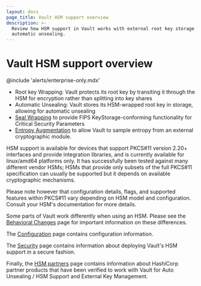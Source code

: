 ```yaml
---
layout: docs
page_title: Vault HSM support overview
description: >-
  Review how HSM support in Vault works with external root key storage and
  automatic unsealing.
---
```


# Vault HSM support overview

@include 'alerts/enterprise-only.mdx'

- Root key Wrapping: Vault protects its root key by transiting it through
  the HSM for encryption rather than splitting into key shares
- Automatic Unsealing: Vault stores its HSM-wrapped root key in storage,
  allowing for automatic unsealing
- [Seal Wrapping](/vault/docs/enterprise/sealwrap) to provide FIPS
  KeyStorage-conforming functionality for Critical Security Parameters
- [Entropy Augmentation](/vault/docs/enterprise/entropy-augmentation) to
  allow Vault to sample entropy from an external cryptographic module.

HSM support is available for devices that support PKCS#11 version 2.20+
interfaces and provide integration libraries, and is currently available for
linux/amd64 platforms only. It has successfully been tested against many
different vendor HSMs; HSMs that provide only subsets of the full PKCS#11
specification can usually be supported but it depends on available
cryptographic mechanisms.

Please note however that configuration details, flags, and supported features
within PKCS#11 vary depending on HSM model and configuration. Consult your
HSM's documentation for more details.

Some parts of Vault work differently when using an HSM. Please see the
[Behavioral Changes](/vault/docs/enterprise/hsm/behavior) page for
important information on these differences.

The [Configuration](/vault/docs/configuration/seal/pkcs11) page contains
configuration information.

The [Security](/vault/docs/enterprise/hsm/security) page contains
information about deploying Vault's HSM support in a secure fashion.

Finally, the [HSM partners](/vault/docs/partners/hsm) page contains
information about HashiCorp partner products that have been verified to work with Vault 
for Auto Unsealing / HSM Support and External Key Management.
